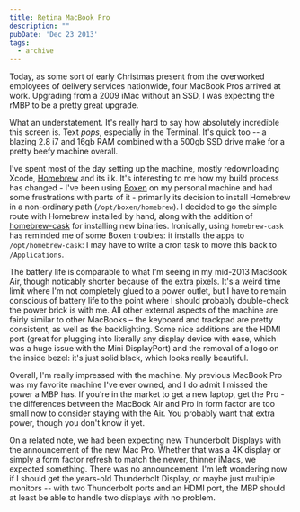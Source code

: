 ```yaml
---
title: Retina MacBook Pro
description: ""
pubDate: 'Dec 23 2013'
tags:
  - archive
---
```



Today, as some sort of early Christmas present from the overworked employees of delivery services nationwide, four MacBook Pros arrived at work. Upgrading from a 2009 iMac without an SSD, I was expecting the rMBP to be a pretty great upgrade.

What an understatement. It's really hard to say how absolutely incredible this screen is. Text *pops*, especially in the Terminal. It's quick too -- a blazing 2.8 i7 and 16gb RAM combined with a 500gb SSD drive make for a pretty beefy machine overall.

I've spent most of the day setting up the machine, mostly redownloading Xcode, [Homebrew](http://brew.sh) and its ilk. It's interesting to me how my build process has changed - I've been using [Boxen](http://localhost:4000/boxen/) on my personal machine and had some frustrations with parts of it - primarily its decision to install Homebrew in a non-ordinary path (`/opt/boxen/homebrew`). I decided to go the simple route with Homebrew installed by hand, along with the addition of [homebrew-cask](https://github.com/phinze/homebrew-cask) for installing new binaries. Ironically, using `homebrew-cask` has reminded me of some Boxen troubles: it installs the apps to `/opt/homebrew-cask`: I may have to write a cron task to move this back to `/Applications`.

The battery life is comparable to what I'm seeing in my mid-2013 MacBook Air, though noticably shorter because of the extra pixels. It's a weird time limit where I'm not completely glued to a power outlet, but I have to remain conscious of battery life to the point where I should probably double-check the power brick is with me. All other external aspects of the machine are fairly similar to other MacBooks – the keyboard and trackpad are pretty consistent, as well as the backlighting. Some nice additions are the HDMI port (great for plugging into literally any display device with ease, which was a huge issue with the Mini DisplayPort) and the removal of a logo on the inside bezel: it's just solid black, which looks really beautiful.

Overall, I'm really impressed with the machine. My previous MacBook Pro was my favorite machine I've ever owned, and I do admit I missed the power a MBP has. If you're in the market to get a new laptop, get the Pro - the differences between the MacBook Air and Pro in form factor are too small now to consider staying with the Air. You probably want that extra power, though you don't know it yet.

On a related note, we had been expecting new Thunderbolt Displays with the announcement of the new Mac Pro. Whether that was a 4K display or simply a form factor refresh to match the newer, thinner iMacs, we expected something. There was no announcement. I'm left wondering now if I should get the years-old Thunderbolt Display, or maybe just multiple monitors -- with two Thunderbolt ports and an HDMI port, the MBP should at least be able to handle two displays with no problem.

